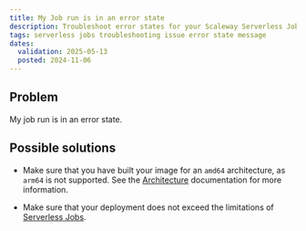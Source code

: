```yaml
---
title: My Job run is in an error state
description: Troubleshoot error states for your Scaleway Serverless Jobs.
tags: serverless jobs troubleshooting issue error state message
dates:
  validation: 2025-05-13
  posted: 2024-11-06
---
```


## Problem

My job run is in an error state.

## Possible solutions

- Make sure that you have built your image for an `amd64` architecture, as `arm64` is not supported. See the [Architecture](/serverless-jobs/reference-content/jobs-limitations/#architecture) documentation for more information.

- Make sure that your deployment does not exceed the limitations of [Serverless Jobs](/serverless-jobs/reference-content/jobs-limitations/).